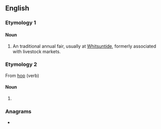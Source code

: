 ==English==

===Etymology 1===
{{etystub|en}}

====Noun====
{{en-plural noun}}

# {{lb|en|British}} An traditional annual fair, usually at [[Whitsuntide]], formerly associated with livestock markets.

===Etymology 2===
From [[hop]] (verb)

====Noun====
{{head|en|noun plural form}}

# {{plural of|hopping|lang=en}}

===Anagrams===
* {{anagrams|en|shopping}}